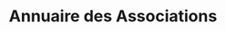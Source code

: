 ---
layout: ../../../layouts/AssoSort.astro
title: "Annuaire des Associations"
typeFilter: debat
affiliationFilter: sante
---